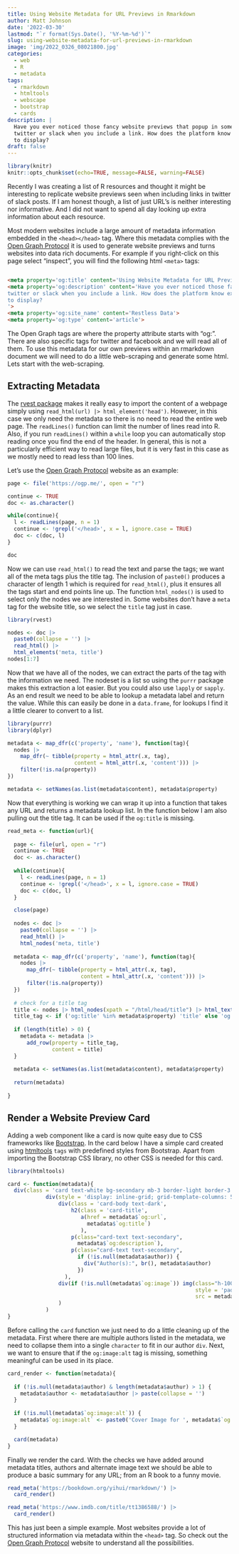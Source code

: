 ```yaml
---
title: Using Website Metadata for URL Previews in Rmarkdown
author: Matt Johnson
date: '2022-03-30'
lastmod: "`r format(Sys.Date(), '%Y-%m-%d')`"
slug: using-website-metadata-for-url-previews-in-rmarkdown
image: 'img/2022_0326_08021800.jpg'
categories:
  - web
  - R
  - metadata
tags:
  - rmarkdown
  - htmltools
  - webscape
  - bootstrap
  - cards
description: |
  Have you ever noticed those fancy website previews that popup in some platforms like 
  twitter or slack when you include a link. How does the platform know exactly what 
  to display?
draft: false
---
```


```r
library(knitr)
knitr::opts_chunk$set(echo=TRUE, message=FALSE, warning=FALSE)
```

<link rel="stylesheet" href="card.css">


Recently I was creating a list of R resources and thought it might be interesting to replicate website previews seen when including links in twitter of slack posts. If I am honest though, a list of just URL's is neither interesting nor informative. And I did not want to spend all day looking up extra information about each resource.

Most modern websites include a large amount of metadata information embedded in the `<head></head>` tag. Where this metadata complies with the [Open Graph Protocol](https://ogp.me/) it is used to generate website previews and turns websites into data rich documents. For example if you right-click on this page select "inspect", you will find the following html `<meta>` tags:

```html

<meta property='og:title' content='Using Website Metadata for URL Previews in Rmarkdown'>
<meta property='og:description' content='Have you ever noticed those fancy website previews that popup in some platforms like 
twitter or slack when you include a link. How does the platform know exactly what 
to display?
'>
<meta property='og:site_name' content='Restless Data'>
<meta property='og:type' content='article'>

```

The Open Graph tags are where the property attribute starts with "og:". There are also specific tags for twitter and facebook and we will read all of them. To use this metadata for our own previews within an rmarkdown document we will need to do a little web-scraping and generate some html. Lets start with the web-scraping.


## Extracting Metadata

The [rvest package](https://rvest.tidyverse.org/) makes it really easy to import the content of a webpage simply using `read_html(url) |> html_element('head')`. However, in this case we only need the metadata so there is no need to read the entire web page. The `readLines()` function can limit the number of lines read into R. Also, if you run `readLines()` within a `while` loop you can automatically stop reading once you find the end of the header. In general, this is not a particularly efficient way to read large files, but it is very fast in this case as we mostly need to read less than 100 lines.

Let's use the [Open Graph Protocol](https://ogp.me/) website as an example:

```r

page <- file('https://ogp.me/', open = "r")

continue <- TRUE
doc <- as.character()

while(continue){
  l <- readLines(page, n = 1)
  continue <- !grepl('</head>', x = l, ignore.case = TRUE)
  doc <- c(doc, l)
}

doc
```

Now we can use `read_html()` to read the text and parse the tags; we want all of the meta tags plus the title tag. The inclusion of `paste0()` produces a character of length 1 which is required for `read_html()`, plus it ensures all the tags start and end points line up. The function `html_nodes()` is used to select only the nodes we are interested in. Some websites don't have a `meta` tag for the website title, so we select the `title` tag just in case.

```r

library(rvest)

nodes <- doc |>
  paste0(collapse = '') |>
  read_html() |>
  html_elements('meta, title')
nodes[1:7]

```
Now that we have all of the nodes, we can extract the parts of the tag with the information we need. The nodeset is a list so using the `purrr` package makes this extraction a lot easier. But you could also use `lapply` or `sapply`. As an end result we need to be able to lookup a metadata label and return the value. While this can easily be done in a `data.frame`, for lookups I find it a little clearer to convert to a list.

```r

library(purrr)
library(dplyr)

metadata <- map_dfr(c('property', 'name'), function(tag){
  nodes |>
    map_dfr(~ tibble(property = html_attr(.x, tag),
                     content = html_attr(.x, 'content'))) |>
    filter(!is.na(property))
})

metadata <- setNames(as.list(metadata$content), metadata$property)
```

Now that everything is working we can wrap it up into a function that takes any URL and returns a metadata lookup list. In the function below I am also pulling out the title tag. It can be used if the `og:title` is missing.


```r

read_meta <- function(url){
  
  page <- file(url, open = "r")
  continue <- TRUE
  doc <- as.character()
  
  while(continue){
    l <- readLines(page, n = 1)
    continue <- !grepl('</head>', x = l, ignore.case = TRUE)
    doc <- c(doc, l)
  }

  close(page)
  
  nodes <- doc |>
    paste0(collapse = '') |>
    read_html() |>
    html_nodes('meta, title')
  
  metadata <- map_dfr(c('property', 'name'), function(tag){
    nodes |>
      map_dfr(~ tibble(property = html_attr(.x, tag),
                       content = html_attr(.x, 'content'))) |>
      filter(!is.na(property))
  })
  
  # check for a title tag
  title <- nodes |> html_nodes(xpath = "/html/head/title") |> html_text()
  title_tag <- if ('og:title' %in% metadata$property) 'title' else 'og:title'
  
  if (length(title) > 0) {
    metadata <- metadata |>
      add_row(property = title_tag,
              content = title)
  }
  
  metadata <- setNames(as.list(metadata$content), metadata$property)
  
  return(metadata)
  
}
```


## Render a Website Preview Card

Adding a web component like a card is now quite easy due to CSS frameworks like [Bootstrap](https://getbootstrap.com/docs/4.0/components/card/). In the card below I have a simple card created using [htmltools](https://CRAN.R-project.org/package=htmltools) `tags` with predefined styles from Bootstrap. Apart from importing the Bootstrap CSS library, no other CSS is needed for this card. 

```r
library(htmltools)

card <- function(metadata){
  div(class = 'card text-white bg-secondary mb-3 border-light border-3',
            div(style = 'display: inline-grid; grid-template-columns: 55% 40%;padding-left:12px',
                div(class = 'card-body text-dark',
                    h2(class = 'card-title',
                       a(href = metadata$`og:url`,
                         metadata$`og:title`)
                       ),
                    p(class="card-text text-secondary",
                      metadata$`og:description`),
                    p(class="card-text text-secondary",
                      if (!is.null(metadata$author)) {
                        div("Author(s):", br(), metadata$author)
                      })
                  ),
                div(if (!is.null(metadata$`og:image`)) img(class="h-100", 
                                                           style = 'padding:20px;',
                                                           src = metadata$`og:image`, alt = metadata$`og:image:alt`) else '')
                )
            )
}
```


Before calling the `card` function we just need to do a little cleaning up of the metadata. First where there are multiple authors listed in the metadata, we need to collapse them into a single `character` to fit in our author `div`. Next, we want to ensure that if the `og:image:alt` tag is missing, something meaningful can be used in its place.  

```r

card_render <- function(metadata){
  
  if (!is.null(metadata$author) & length(metadata$authur) > 1) {
    metadata$author <- metadata$author |> paste(collapse = '')
  }
  
  if (!is.null(metadata$`og:image:alt`)) {
    metadata$`og:image:alt` <- paste0('Cover Image for ', metadata$`og:title`)
  }

  card(metadata)
}
```

Finally we render the card. With the checks we have added around metadata titles, authors and alternate image text we should be able to produce a basic summary for any URL; from an R book to a funny movie.

```r

read_meta('https://bookdown.org/yihui/rmarkdown/') |>
  card_render()

```


```r

read_meta('https://www.imdb.com/title/tt1386588/') |>
  card_render()

```

This has just been a simple example. Most websites provide a lot of structured information via metadata within the `<head>` tag. So check out the [Open Graph Protocol](https://ogp.me/) website to understand all the possibilities. 





